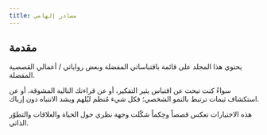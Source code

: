 ```yaml
---
title: مصادر إلهامي
---
```

## مقدمة

يحتوي هذا المجلد على قائمة باقتباساتي المفضلة وبعض رواياتي / أعمالي القصصية المفضلة.

سواءً كنت تبحث عن اقتباس يثير التفكير، أو عن قراءتك التالية المشوقة، أو عن استكشاف ثيمات ترتبط بالنمو الشخصي؛ فكل شيء مُنظم ليُلهم ويشد الانتباه دون إرباك.

هذه الاختيارات تعكس قصصاً وحِكماً شكّلت وجهة نظري حول الحياة والعلاقات والتطوّر الذاتي.

<LearningCycle lang="ar" />
<CultureCycle lang="ar" />
